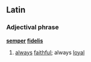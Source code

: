 ==Latin==
===Adjectival phrase===
{{wikipedia}}
'''[[semper]] [[fidelis]]'''
#[[always]] [[faithful]]; always [[loyal]]